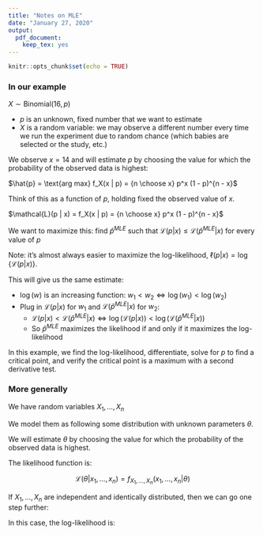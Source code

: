 ```yaml
---
title: "Notes on MLE"
date: "January 27, 2020"
output:
  pdf_document:
    keep_tex: yes
---
```


```r
knitr::opts_chunk$set(echo = TRUE)
```

### In our example

$X \sim \text{Binomial}(16, p)$

 * $p$ is an unknown, fixed number that we want to estimate
 * $X$ is a random variable: we may observe a different number every time we run the experiment due to random chance (which babies are selected or the study, etc.)

We observe $x = 14$ and will estimate $p$ by choosing the value for which the probability of the observed data is highest:

$\hat{p} = \text{arg max} f_X(x | p) = {n \choose x} p^x (1 - p)^{n - x}$

Think of this as a function of $p$, holding fixed the observed value of $x$.

$\mathcal{L}(p | x) = f_X(x | p) = {n \choose x} p^x (1 - p)^{n - x}$

We want to maximize this: find $\hat{p}^{MLE}$ such that $\mathcal{L}(p | x) \leq \mathcal{L}(\hat{p}^{MLE} | x)$ for every value of $p$

Note: it's almost always easier to maximize the log-likelihood, $\ell(p | x) = \log\left\{\mathcal{L}(p | x) \right\}$.

This will give us the same estimate:

 * $\log(w)$ is an increasing function: $w_1 < w_2 \Leftrightarrow \log(w_1) < \log(w_2)$
 * Plug in $\mathcal{L}(p | x)$ for $w_1$ and $\mathcal{L}(\hat{p}^{MLE} | x)$ for $w_2$:
    * $\mathcal{L}(p | x) < \mathcal{L}(\hat{p}^{MLE} | x) \Leftrightarrow \log(\mathcal{L}(p | x)) < \log(\mathcal{L}(\hat{p}^{MLE} | x))$
    * So $\hat{p}^{MLE}$ maximizes the likelihood if and only if it maximizes the log-likelihood

In this example, we find the log-likelihood, differentiate, solve for $p$ to find a critical point, and verify the critical point is a maximum with a second derivative test.

### More generally

We have random variables $X_1, \ldots, X_n$

We model them as following some distribution with unknown parameters $\theta$.

We will estimate $\theta$ by choosing the value for which the probability of the observed data is highest.

The likelihood function is:

$$\mathcal{L}(\theta | x_1, \ldots, x_n) = f_{X_1, \ldots, X_n}(x_1, \ldots, x_n | \theta)$$

If $X_1, \ldots, X_n$ are independent and identically distributed, then we can go one step further:

\begin{align*}
\mathcal{L}(\theta | x_1, \ldots, x_n) &= f_{X_1, \ldots, X_n}(x_1, \ldots, x_n | \theta) \\
&= f_{X_1}(x_1 | \theta) \cdots f_{X_n}(x_n | \theta) \\
&= \prod_{i = 1}^n f_{X_i}(x_i | \theta)
\end{align*}

In this case, the log-likelihood is:

\begin{align*}
\ell(\theta | x_1, \ldots, x_n) &= \log \left\{ \mathcal{L}(\theta | x_1, \ldots, x_n) \right\} \\
&= \log\left\{\prod_{i = 1}^n f_{X_i}(x_i | \theta) \right\} \\
&= \sum_{i = 1}^n \log\left\{f_{X_i}(x_i | \theta) \right\}
\end{align*}

